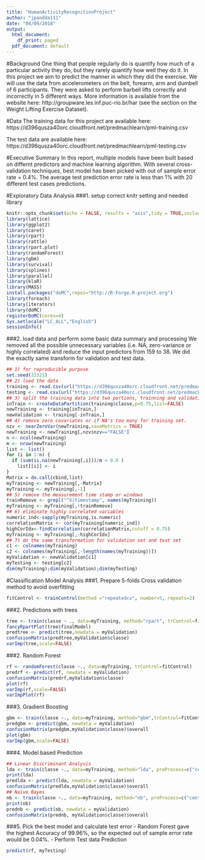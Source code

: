 ---
title: "HumanActivityRecognitionProject"
author: "jpandda111"
date: "04/09/2018"
output:
  html_document:
    df_print: paged
  pdf_document: default
---

#Background
One thing that people regularly do is quantify how much of a particular activity they do, but they rarely quantify how well they do it.
In this project we aim to predict the manner in which they did the exercise. We will use the data from accelerometers on the belt, forearm, arm and dumbell of 6 participants. They were asked to perform barbell lifts correctly and incorrectly in 5 different ways.
More information is available from the website here: http://groupware.les.inf.puc-rio.br/har (see the section on the Weight Lifting Exercise Dataset).

#Data
The training data for this project are available here: https://d396qusza40orc.cloudfront.net/predmachlearn/pml-training.csv

The test data are available here:
https://d396qusza40orc.cloudfront.net/predmachlearn/pml-testing.csv

#Executive Summary
In this report, multiple models have been built based on differnt predictors and machine learning algorithm. With several cross-validation techniques, best model has been picked with out of sample error rate = 0.4%. The average test prediction error rate is less than 1% with 20 different test cases predictions.

#Exploratory Data Analysis
###1. setup correct knitr setting and needed library
```{r setup, include=FALSE}
knitr::opts_chunk$set(echo = FALSE, results = "asis",tidy = TRUE,include = TRUE,cache = TRUE)
library(lattice)
library(ggplot2)
library(caret)
library(rpart)
library(rattle)
library(rpart.plot)
library(randomForest)
library(gbm)
library(survival)
library(splines)
library(parallel)
library(klaR)
library(MASS)
install.packages("doMC",repos="http://R-Forge.R-project.org")
library(foreach)
library(iterators)
library(doMC)
registerDoMC(cores=4)
Sys.setlocale("LC_ALL","English")
sessionInfo()
```

###2. load data and perform some basic data summary and processing
We removed all the possible unnecessary variables (i.e. NA, zero-variance or highly correlated) and reduce the input predictors from 159 to 38. We did the exactly same transform for validation and test data.
```{r dataanalysis, include=TRUE,warning=FALSE,message=FALSE}
## 1) for reproducible purpose
set.seed(33321)
## 2) load the data
training <- read.csv(url("https://d396qusza40orc.cloudfront.net/predmachlearn/pml-training.csv"),na.string=c("NA","#DIV/0!"))
testing <- read.csv(url("https://d396qusza40orc.cloudfront.net/predmachlearn/pml-testing.csv"),na.string=c("NA","#DIV/0!"))
## 3) split the training data into two portions, trainning and validation
inTrain <- createDataPartition(training$classe,p=0.75,list=FALSE)
newTraining <- training[inTrain,]
newValidation <- training[-inTrain,]
## 4) remove zero covariates or if NA's too many for training set.
nzv <- nearZeroVar(newTraining,saveMetrics = TRUE)
newTraining <- newTraining[,nzv$nzv=="FALSE"]
n <- ncol(newTraining)
m <- nrow(newTraining)
list <- list()
for (i in 1:n) {
  if (sum(is.na(newTraining[,i]))/m > 0.8 )
    list[[i]] <- i
}
Matrix = do.call(cbind,list)
myTraining <- newTraining[,-Matrix]
myTraining <- myTraining[,-1]
## 5) remove the measurement time stamp or windows
trainRemove <- grepl("^X|timestamp", names(myTraining))
myTraining <- myTraining[,!trainRemove]
## 6) eliminate highly correlated variables
numeric_ind<-sapply(myTraining,is.numeric)
correlationMatrix <- cor(myTraining[numeric_ind])
highCorIdx<-findCorrelation(correlationMatrix,cutoff = 0.75)
myTraining <- myTraining[,-highCorIdx]
## 7) do the same transformation for validation set and test set
c1 <- colnames(myTraining)
c2 <- colnames(myTraining[,-length(names(myTraining))])
myValidation <- newValidation[c1]
myTesting <- testing[c2]
dim(myTraining);dim(myValidation);dim(myTesting)
```

#Classification Model Analysis
###1. Prepare 5-folds Cross validation method to avoid overfitting
```{r cv_control, tidy=TRUE,include=TRUE,warning=FALSE,message=FALSE}
fitControl <- trainControl(method ="repeatedcv", number=5, repeats=2)
```
###2. Predictions with trees 
```{r rpart_method, tidy=TRUE,include=TRUE,warning=FALSE,message=FALSE}
tree <- train(classe ~ ., data=myTraining, method="rpart", trControl=fitControl)
fancyRpartPlot(tree$finalModel)
predtree <- predict(tree,newdata = myValidation)
confusionMatrix(predtree,myValidation$classe)
varImp(tree,scale=FALSE)
```

###2. Random Forest
```{r rf_method, tidy=TRUE,include=TRUE,warning=FALSE,message=FALSE}
rf <- randomForest(classe ~., data=myTraining, trControl=fitControl)
predrf <- predict(rf, newdata = myValidation)
confusionMatrix(predrf,myValidation$classe)
plot(rf)
varImp(rf,scale=FALSE)
varImpPlot(rf)
```

###3. Gradient Boosting
```{r gbm_method, tidy=TRUE,include=TRUE,warning=FALSE,message=FALSE}
gbm <- train(classe ~., data=myTraining, method="gbm",trControl=fitControl,verbose=FALSE)
predgbm <- predict(gbm, newdata = myValidation)
confusionMatrix(predgbm,myValidation$classe)$overall
plot(gbm)
varImp(gbm,scale=FALSE)
```

###4. Model based Prediction
```{r lda_nb_method, tidy=TRUE,include=TRUE,warning=FALSE,message=FALSE}
## Linear Discriminant Analysis
lda <- train(classe ~., data=myTraining, method="lda", preProcess=c("center","scale"))
print(lda)
predlda <- predict(lda, newdata = myValidation)
confusionMatrix(predlda,myValidation$classe)$overall
## Naive Bayes
nb <- train(classe ~., data=myTraining, method="nb", preProcess=c("center","scale"))
print(nb)
prednb <- predict(nb, newdata = myValidation)
confusionMatrix(prednb, myValidation$classe)$overall
```

###5. Pick the best model and calculate test error
- Random Forest gave the highest Accuracy of 99.96%, so the expected out of sample error rate would be 0.04%.
- Perform Test data Prediction
```{r test_prediction, tidy=TRUE,include=TRUE,warning=FALSE,message=FALSE}
predict(rf, myTesting)
```
